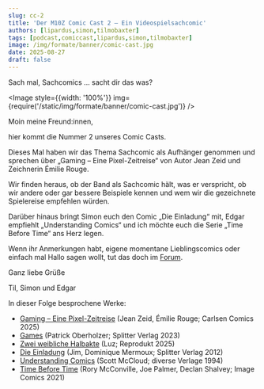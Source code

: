 ```yaml
---
slug: cc-2
title: 'Der M10Z Comic Cast 2 – Ein Videospielsachcomic'
authors: [lipardus,simon,tilmobaxter]
tags: [podcast,comiccast,lipardus,simon,tilmobaxter]
image: /img/formate/banner/comic-cast.jpg
date: 2025-08-27
draft: false
---
```



Sach mal, Sachcomics … sacht dir das was?

<Image style={{width: '100%'}} img={require('/static/img/formate/banner/comic-cast.jpg')} />

<!--truncate-->

Moin meine Freund:innen,

hier kommt die Nummer 2 unseres Comic Casts.

Dieses Mal haben wir das Thema Sachcomic als Aufhänger genommen und sprechen über „Gaming – Eine Pixel-Zeitreise“ von Autor Jean Zeid und Zeichnerin Émilie Rouge.

Wir finden heraus, ob der Band als Sachcomic hält, was er verspricht, ob wir andere oder gar bessere Beispiele kennen und wem wir die gezeichnete Spielereise empfehlen würden.

Darüber hinaus bringt Simon euch den Comic „Die Einladung“ mit, Edgar empfiehlt „Understanding Comics“ und ich möchte euch die Serie „Time Before Time“ ans Herz legen.

Wenn ihr Anmerkungen habt, eigene momentane Lieblingscomics oder einfach mal Hallo sagen wollt, tut das doch im [Forum](https://community.wasted.de).

Ganz liebe Grüße

Til, Simon und Edgar

In dieser Folge besprochene Werke:

- [Gaming – Eine Pixel-Zeitreise](https://www.carlsen.de/hardcover/gaming-eine-pixel-zeitreise/978-3-551-80598-0) (Jean Zeid, Émilie Rouge; Carlsen Comics 2025)
- [Games](https://www.splitter-verlag.de/games-fluechtenden-aus-afghanistan.html) (Patrick Oberholzer; Splitter Verlag 2023)
- [Zwei weibliche Halbakte](https://reprodukt.com/products/zwei-weibliche-halbakte) (Luz; Reprodukt 2025)
- [Die Einladung](https://www.splitter-verlag.de/die-einladung.html) (Jim, Dominique Mermoux; Splitter Verlag 2012)
- [Understanding Comics](https://scottmccloud.com/2-print/1-uc/) (Scott McCloud; diverse Verlage 1994)
- [Time Before Time](https://imagecomics.com/comics/series/time-before-time) (Rory McConville, Joe Palmer, Declan Shalvey; Image Comics 2021)

<ReactPlayer
    width="100%"
    height="50px"
    controls
    src='https://m10z.picnotes.de/ComicCast/ComicCast_002.mp3'
/>
